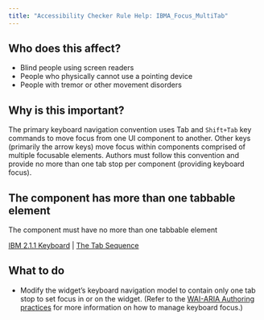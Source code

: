 ```yaml
---
title: "Accessibility Checker Rule Help: IBMA_Focus_MultiTab"
---
```


<div className="toolHelp">
<Row>
<Column colLg={5} colMd={3} colSm={4} className="toolLeft">

## Who does this affect?

* Blind people using screen readers
* People who physically cannot use a pointing device
* People with tremor or other movement disorders

## Why is this important?

The primary keyboard navigation convention uses Tab and `Shift+Tab` key commands to move focus from one UI component to another. Other keys (primarily the arrow keys) move focus within components comprised of multiple focusable elements. Authors must follow this convention and provide no more than one tab stop per component (providing keyboard focus).

</Column>
<Column colLg={11} colMd={5} colSm={4} className="toolMain">

<div id="locLevel"></div>

## The component has more than one tabbable element
The component must have no more than one tabbable element

[IBM 2.1.1 Keyboard](https://www.ibm.com/able/guidelines/ci162/keyboard.html) | [The Tab Sequence](https://www.w3.org/TR/wai-aria-practices-1.1/#kbd_general_between)

<div id="locSnippet"></div>

## What to do
* Modify the widget’s keyboard navigation model to contain only one tab stop to set focus in or on the widget. (Refer to the [WAI-ARIA Authoring practices](https://www.w3.org/TR/wai-aria-practices-1.1/#keyboard) for more information on how to manage keyboard focus.)


</Column>
</Row>
</div>

